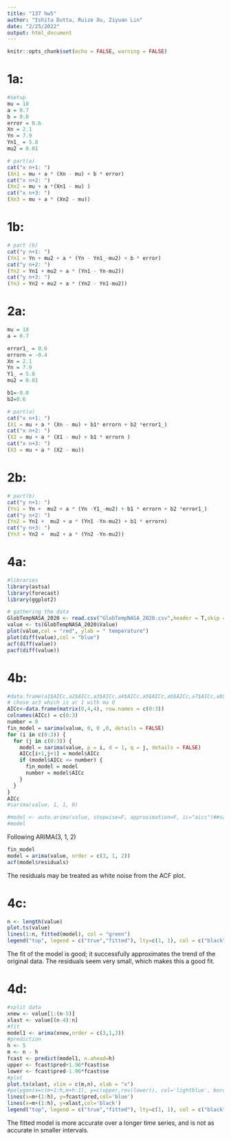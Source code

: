 ```yaml
---
title: "137 hw5"
author: "Ishita Dutta, Ruize Xu, Ziyuan Lin"
date: "2/25/2022"
output: html_document
---
```


```r
knitr::opts_chunk$set(echo = FALSE, warning = FALSE)
```

# 1a:
```r
#setup
mu = 18
a = 0.7
b = 0.8
error = 0.6
Xn = 2.1
Yn = 7.9
Yn1_ = 5.8
mu2 = 0.01
```

```r
# part(a)
cat("x n+1: ")
(Xn1 = mu + a * (Xn - mu) + b * error)
cat("x n+2: ")
(Xn2 = mu + a *(Xn1 - mu) )
cat("x n+3: ")
(Xn3 = mu + a * (Xn2 - mu))
```


# 1b:
```r
# part (b)
cat("y n+1: ")
(Yn1 = Yn + mu2 + a * (Yn - Yn1_-mu2) + b * error)
cat("y n+2: ")
(Yn2 = Yn1 + mu2 + a * (Yn1 - Yn-mu2))
cat("y n+3: ")
(Yn3 = Yn2 + mu2 + a * (Yn2 - Yn1-mu2))
```

# 2a:
```r
mu = 18
a = 0.7

error1_ = 0.6
errorn = -0.4
Xn = 2.1
Yn = 7.9
Y1_ = 5.8
mu2 = 0.01

b1=-0.8
b2=0.6
```

```r
# part(a)
cat("x n+1: ")
(X1 = mu + a * (Xn - mu) + b1* errorn + b2 *error1_)
cat("x n+2: ")
(X2 = mu + a * (X1 - mu) + b1 * errorn )
cat("x n+3: ")
(X3 = mu + a * (X2 - mu))
```

# 2b:

```r
# part(b)
cat("y n+1: ")
(Yn1 = Yn +  mu2 + a * (Yn -Y1_-mu2) + b1 * errorn + b2 *error1_)
cat("y n+2: ")
(Yn2 = Yn1 +  mu2 + a * (Yn1 -Yn-mu2) + b1 * errorn)
cat("y n+3: ")
(Yn3 = Yn2 +  mu2 + a * (Yn2 -Yn-mu2))
```

# 4a:
```r
#libraries
library(astsa)
library(forecast)
library(ggplot2)
```


```r
# gathering the data
GlobTempNASA_2020 <- read.csv("GlobTempNASA_2020.csv",header = T,skip = 4)
value <- ts(GlobTempNASA_2020$Value)
plot(value,col = "red", ylab = " temperature")
plot(diff(value),col = "blue")
acf(diff(value))
pacf(diff(value))
```

# 4b:
```r
#data.frame(a1$AICc,a2$AICc,a3$AICc,a4$AICc,a5$AICc,a6$AICc,a7$AICc,a8$AICc,a9$AICc,a10$AICc,a11$AICc,a12$AICc,a13$AICc,a14$AICc,a15$AICc,a16$AICc)
# chose ar3 which is ar 1 with ma 0
AICc<-data.frame(matrix(0,4,4), row.names = c(0:3))
colnames(AICc) = c(0:3)
number = 0
fin_model = sarima(value, 0, 0 ,0, details = FALSE)
for (i in c(0:3)) {
  for (j in c(0:3)) {
    model = sarima(value, p = i, d = 1, q = j, details = FALSE)
    AICc[i+1,j+1] = model$AICc
    if (model$AICc <= number) {
      fin_model = model
      number = model$AICc
    }
  }
}
AICc
#sarima(value, 1, 1, 0)

#model <- auto.arima(value, stepwise=F, approximation=F, ic="aicc")##same model
#model

```

Following ARIMA(3, 1, 2)

```r
fin_model
model = arima(value, order = c(3, 1, 2))
acf(model$residuals)
```

The residuals may be treated as white noise from the ACF plot.

# 4c:
```r
n <- length(value)
plot.ts(value)
lines(1:n, fitted(model), col = "green")
legend("top", legend = c("true","fitted"), lty=c(1, 1), col = c("black","green"))
```

The fit of the model is good; it successfully approximates the trend of the original data. The residuals seem very small, which makes this a good fit.

# 4d:
```r
#split data
xnew <- value[1:(n-5)]
xlast <- value[(n-4):n]
#fit
model1 <- arima(xnew,order = c(3,1,2))
#prediction
h <- 5
m <- n - h
fcast <- predict(model1, n.ahead=h)
upper <- fcast$pred+1.96*fcast$se
lower <- fcast$pred-1.96*fcast$se
#plot
plot.ts(xlast, xlim = c(m,n), xlab = "x")
#polygon(x=c(m+1:h,m+h:1), y=c(upper,rev(lower)), col='lightblue', border=NA)
lines(x=m+(1:h), y=fcast$pred,col='blue')
lines(x=m+(1:h), y=xlast,col='black')
legend("top", legend = c("true","fitted"), lty=c(1, 1), col = c("black","blue"))
```

The fitted model is more accurate over a longer time series, and is not as accurate in smaller intervals.




